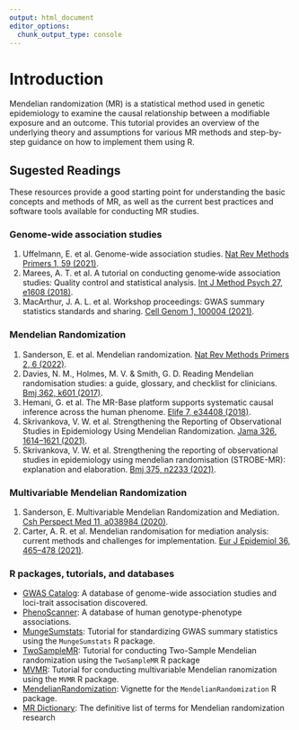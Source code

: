 ```yaml
---
output: html_document
editor_options: 
  chunk_output_type: console
---
```

# Introduction

Mendelian randomization (MR) is a statistical method used in genetic epidemiology to examine the causal relationship between a modifiable exposure and an outcome. This tutorial provides an overview of the underlying theory and assumptions for various MR methods and step-by-step guidance on how to implement them using R. 

## Sugested Readings
These resources provide a good starting point for understanding the basic concepts and methods of MR, as well as the current best practices and software tools available for conducting MR studies.

### Genome-wide association studies 

1. Uffelmann, E. et al. Genome-wide association studies. [Nat Rev Methods Primers 1, 59 (2021)](https://www.nature.com/articles/s43586-021-00056-9).
2. Marees, A. T. et al. A tutorial on conducting genome‐wide association studies: Quality control and statistical analysis. [Int J Method Psych 27, e1608 (2018)](https://doi.org/10.1002%2Fmpr.1608).
3. MacArthur, J. A. L. et al. Workshop proceedings: GWAS summary statistics standards and sharing. [Cell Genom 1, 100004 (2021)](https://doi.org/10.1016/j.xgen.2021.100004).
       

### Mendelian Randomization

1. Sanderson, E. et al. Mendelian randomization. [Nat Rev Methods Primers 2, 6 (2022)](https://www.nature.com/articles/s43586-021-00092-5).
2. Davies, N. M., Holmes, M. V. & Smith, G. D. Reading Mendelian randomisation studies: a guide, glossary, and checklist for clinicians. [Bmj 362, k601 (2017)](https://dx.doi.org/10.1136/bmj.k601).
3. Hemani, G. et al. The MR-Base platform supports systematic causal inference across the human phenome. [Elife 7, e34408 (2018)](https://elifesciences.org/articles/34408).
4. Skrivankova, V. W. et al. Strengthening the Reporting of Observational Studies in Epidemiology Using Mendelian Randomization. [Jama 326, 1614–1621 (2021)](https://jamanetwork.com/journals/jama/fullarticle/2785494).
5. Skrivankova, V. W. et al. Strengthening the reporting of observational studies in epidemiology using mendelian randomisation (STROBE-MR): explanation and elaboration. [Bmj 375, n2233 (2021)](https://dx.doi.org/10.1136/bmj.n2233).
  
### Multivariable Mendelian Randomization 

1. Sanderson, E. Multivariable Mendelian Randomization and Mediation. [Csh Perspect Med 11, a038984 (2020)](https://dx.doi.org/10.1101/cshperspect.a038984).
2. Carter, A. R. et al. Mendelian randomisation for mediation analysis: current methods and challenges for implementation. [Eur J Epidemiol 36, 465–478 (2021)](https://link.springer.com/article/10.1007/s10654-021-00757-1).
    

### R packages, tutorials, and databases 
- [GWAS Catalog](https://www.ebi.ac.uk/gwas/home): A database of genome-wide association studies and loci-trait associsation discovered. 
- [PhenoScanner](http://www.phenoscanner.medschl.cam.ac.uk/): A database of human genotype-phenotype associations.
- [MungeSumstats](https://neurogenomics.github.io/MungeSumstats/index.html): Tutorial for standardizing GWAS summary statistics using the `MungeSumstats` R package. 
- [TwoSampleMR](https://mrcieu.github.io/TwoSampleMR/index.html): Tutorial for conducting Two-Sample Mendelian randomization using the `TwoSampleMR` R package
- [MVMR](https://wspiller.github.io/MVMR/articles/MVMR.html): Tutorial for conducting multivariable Mendelian ranomization using the `MVMR` R package. 
- [MendelianRandomization](https://cran.r-project.org/web/packages/MendelianRandomization/vignettes/Vignette_MR.pdf): Vignette for the `MendelianRandomization` R package.  
- [MR Dictionary](https://mr-dictionary.mrcieu.ac.uk/): The definitive list of terms for Mendelian randomization research